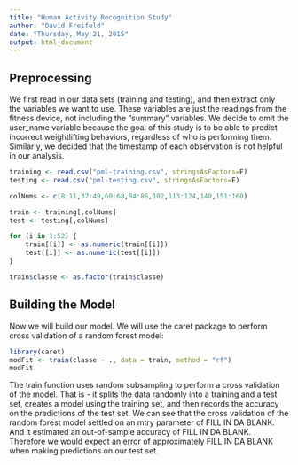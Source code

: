 ```yaml
---
title: "Human Activity Recognition Study"
author: "David Freifeld"
date: "Thursday, May 21, 2015"
output: html_document
---
```


## Preprocessing

We first read in our data sets (training and testing), and then extract only the variables we want to use. These variables are just the readings from the fitness device, not including the "summary" variables. We decide to omit the user_name variable because the goal of this study is to be able to predict incorrect weightlifting behaviors, regardless of who is performing them. Similarly, we decided that the timestamp of each observation is not helpful in our analysis.

```r
training <- read.csv("pml-training.csv", stringsAsFactors=F)
testing <- read.csv("pml-testing.csv", stringsAsFactors=F)

colNums <- c(8:11,37:49,60:68,84:86,102,113:124,140,151:160)

train <- training[,colNums]
test <- testing[,colNums]

for (i in 1:52) {
    train[[i]] <- as.numeric(train[[i]])
    test[[i]] <- as.numeric(test[[i]])
}

train$classe <- as.factor(train$classe)
```

## Building the Model

Now we will build our model. We will use the caret package to perform cross validation of a random forest model:

```r
library(caret)
modFit <- train(classe ~ ., data = train, method = "rf")
modFit
```

The train function uses random subsampling to perform a cross validation of the model. That is - it splits the data randomly into a training and a test set, creates a model using the training set, and then records the accuracy on the predictions of the test set. We can see that the cross validation of the random forest model settled on an mtry parameter of FILL IN DA BLANK. And it estimated an out-of-sample accuracy of FILL IN DA BLANK. Therefore we would expect an error of approximately FILL IN DA BLANK when making predictions on our test set.


